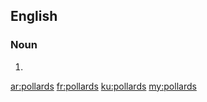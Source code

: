 ==English==

===Noun===
{{head|en|noun plural form}}

# {{plural of|pollard|lang=en}}

[[ar:pollards]]
[[fr:pollards]]
[[ku:pollards]]
[[my:pollards]]